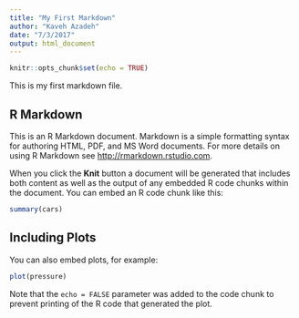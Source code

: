 ```yaml
---
title: "My First Markdown"
author: "Kaveh Azadeh"
date: "7/3/2017"
output: html_document
---
```


```r
knitr::opts_chunk$set(echo = TRUE)
```

This is my first markdown file.


## R Markdown

This is an R Markdown document. Markdown is a simple formatting syntax for authoring HTML, PDF, and MS Word documents. For more details on using R Markdown see <http://rmarkdown.rstudio.com>.

When you click the **Knit** button a document will be generated that includes both content as well as the output of any embedded R code chunks within the document. You can embed an R code chunk like this:

```r
summary(cars)
```

## Including Plots

You can also embed plots, for example:

```r
plot(pressure)
```

Note that the `echo = FALSE` parameter was added to the code chunk to prevent printing of the R code that generated the plot.

